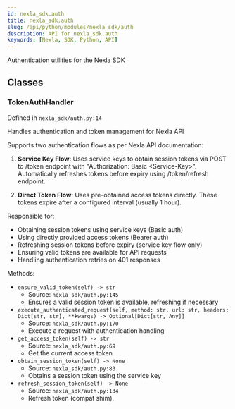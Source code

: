 ```yaml
---
id: nexla_sdk.auth
title: nexla_sdk.auth
slug: /api/python/modules/nexla_sdk/auth
description: API for nexla_sdk.auth
keywords: [Nexla, SDK, Python, API]
---
```


Authentication utilities for the Nexla SDK

## Classes

### TokenAuthHandler

Defined in `nexla_sdk/auth.py:14`

Handles authentication and token management for Nexla API

Supports two authentication flows as per Nexla API documentation:

1. **Service Key Flow**: Uses service keys to obtain session tokens via POST to 
   /token endpoint with "Authorization: Basic &lt;Service-Key&gt;". Automatically 
   refreshes tokens before expiry using /token/refresh endpoint.
   
2. **Direct Token Flow**: Uses pre-obtained access tokens directly. These tokens
   expire after a configured interval (usually 1 hour).

Responsible for:
- Obtaining session tokens using service keys (Basic auth)
- Using directly provided access tokens (Bearer auth)  
- Refreshing session tokens before expiry (service key flow only)
- Ensuring valid tokens are available for API requests
- Handling authentication retries on 401 responses

Methods:

- `ensure_valid_token(self) -> str`
  - Source: `nexla_sdk/auth.py:145`
  - Ensures a valid session token is available, refreshing if necessary
- `execute_authenticated_request(self, method: str, url: str, headers: Dict[str, str], **kwargs) -> Optional[Dict[str, Any]]`
  - Source: `nexla_sdk/auth.py:170`
  - Execute a request with authentication handling
- `get_access_token(self) -> str`
  - Source: `nexla_sdk/auth.py:69`
  - Get the current access token
- `obtain_session_token(self) -> None`
  - Source: `nexla_sdk/auth.py:83`
  - Obtains a session token using the service key
- `refresh_session_token(self) -> None`
  - Source: `nexla_sdk/auth.py:134`
  - Refresh token (compat shim).
